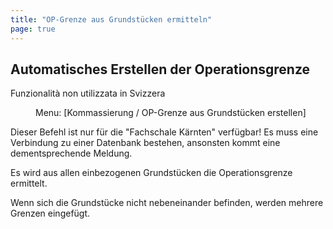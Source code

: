 ```yaml
---
title: "OP-Grenze aus Grundstücken ermitteln"
page: true
---
```

## Automatisches Erstellen der Operationsgrenze
<Success>
 <Bold> Funzionalit&#224; non utilizzata in Svizzera </Bold> 
</Success>

<GeoMapper> <Menu> Menu: [Kommassierung / OP-Grenze aus Grundstücken erstellen] </Menu> 

<Warning>
Dieser Befehl ist nur f&#252;r die &quot;Fachschale K&#228;rnten&quot; verf&#252;gbar!
</Warning>

<Success>
Es muss eine Verbindung zu einer Datenbank bestehen, ansonsten kommt eine dementsprechende Meldung. 
</Success>


Es wird aus allen einbezogenen Grundst&#252;cken die Operationsgrenze ermittelt.

<Success>
Wenn sich die Grundst&#252;cke nicht nebeneinander befinden,  werden mehrere Grenzen eingef&#252;gt.
</Success>

</GeoMapper>